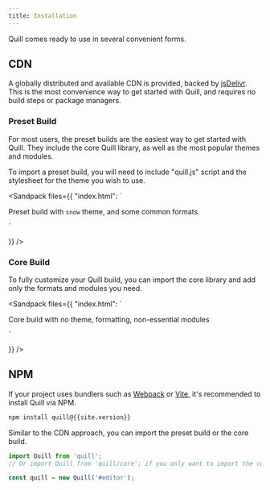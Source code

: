 ```yaml
---
title: Installation
---
```


Quill comes ready to use in several convenient forms.

## CDN

A globally distributed and available CDN is provided, backed by [jsDelivr](https://www.jsdelivr.com/).
This is the most convenience way to get started with Quill, and requires no build steps or package managers.

### Preset Build

For most users, the preset builds are the easiest way to get started with Quill.
They include the core Quill library, as well as the most popular themes and modules.

To import a preset build, you will need to include "quill.js" script and the stylesheet for the theme you wish to use.

<Sandpack
  files={{
    "index.html": `
<script src="{{site.cdn}}/quill.js"></script>
<link href="{{site.cdn}}/quill.snow.css" rel="stylesheet">

<div id="editor">
  <p>Preset build with <code>snow</code> theme, and some common formats.</p>
</div>

<script>
  const quill = new Quill('#editor', {
    theme: 'snow'
  });
</script>
    `
  }}
/>

### Core Build

To fully customize your Quill build, you can import the core library and add only the formats and modules you need.

<Sandpack
  files={{
    "index.html": `
<link href="{{site.cdn}}/quill.core.css" rel="stylesheet">
<script src="{{site.cdn}}/quill.core.js"></script>

<div id="editor">
  <p>Core build with no theme, formatting, non-essential modules</p>
</div>

<script>
  const quill = new Quill('#editor');
</script>
    `
  }}
/>

## NPM

If your project uses bundlers such as [Webpack](https://webpack.js.org/) or [Vite](https://vitejs.dev/), it's recommended to install Quill via NPM.

```bash
npm install quill@{{site.version}}
```

Similar to the CDN approach, you can import the preset build or the core build.

```js
import Quill from 'quill';
// Or import Quill from 'quill/core'; if you only want to import the core build

const quill = new Quill('#editor');
```
